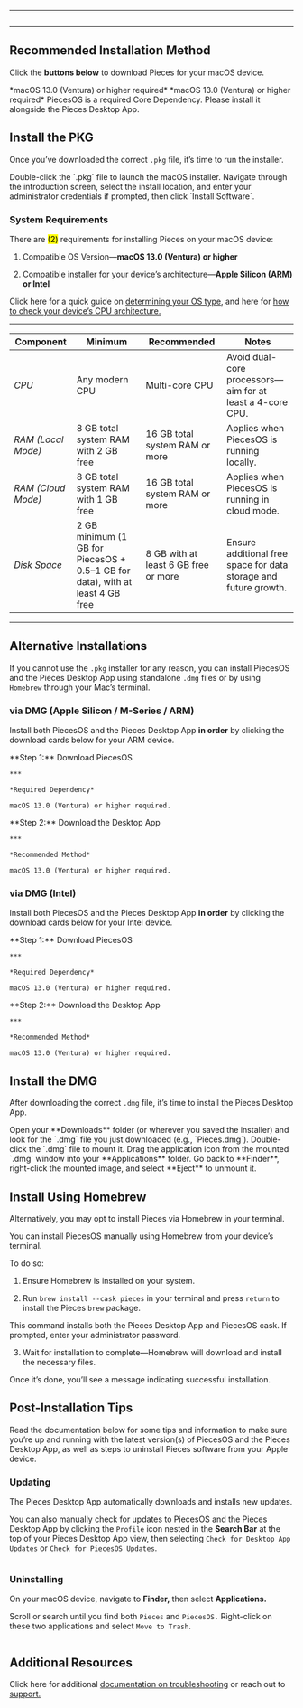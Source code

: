 ***

<Image src="https://cdn.hashnode.com/res/hashnode/image/upload/v1740163265159/1c6da573-32cf-4256-8c67-921cd431a1c2.png" alt="" align="center" fullwidth="true" />

***

## Recommended Installation Method

Click the **buttons below** to download Pieces for your macOS device.

<CardGroup cols={2}>
  <Card title="Download — PiecesOS & Pieces Desktop App (ARM)" image="https://cdn.hashnode.com/res/hashnode/image/upload/v1747074321429/80687359-563d-425d-a6c5-37b7b81a6dc5.png" href="https://builds.pieces.app/stages/production/macos_packaging/pkg-arm64/download?download=true&product=DOCUMENTATION_WEBSITE" external="true">
    *macOS 13.0 (Ventura) or higher required*
  </Card>

  <Card title="Download — PiecesOS & Desktop App (Intel)" image="https://cdn.hashnode.com/res/hashnode/image/upload/v1747074283357/7fb8bef5-ce0d-4412-876e-88a8d4afabd8.png" href="https://builds.pieces.app/stages/production/macos_packaging/pkg/download?download=true&product=DOCUMENTATION_WEBSITE" external="true">
    *macOS 13.0 (Ventura) or higher required*
  </Card>
</CardGroup>

<Callout type="alert">
  PiecesOS is a required Core Dependency. Please install it alongside the Pieces Desktop App.
</Callout>

## Install the PKG

Once you’ve downloaded the correct `.pkg` file, it’s time to run the installer.

<Steps>
  <Step title="Open the Installer">
    Double-click the `.pkg` file to launch the macOS installer.
  </Step>

  <Step title="Follow the On-Screen Prompts">
    Navigate through the introduction screen, select the install location, and enter your administrator credentials if prompted, then click `Install Software`.
  </Step>
</Steps>

### System Requirements

There are <mark>(2)</mark> requirements for installing Pieces on your macOS device:

1. Compatible OS Version—**macOS 13.0 (Ventura) or higher**

2. Compatible installer for your device’s architecture—**Apple Silicon (ARM) or Intel**

Click here for a quick guide on [determining your OS type](https://docs.pieces.app/products/meet-pieces/troubleshooting/macos#checking-os-version), and here for [how to check your device’s CPU architecture.](https://docs.pieces.app/products/meet-pieces/troubleshooting/macos#checking-cpu-type)

***

| **Component**      | **Minimum**                                                                   | **Recommended**                      | **Notes**                                                        |
| ------------------ | ----------------------------------------------------------------------------- | ------------------------------------ | ---------------------------------------------------------------- |
| *CPU*              | Any modern CPU                                                                | Multi-core CPU                       | Avoid dual-core processors—aim for at least a 4-core CPU.        |
| *RAM (Local Mode)* | 8 GB total system RAM with 2 GB free                                          | 16 GB total system RAM or more       | Applies when PiecesOS is running locally.                        |
| *RAM (Cloud Mode)* | 8 GB total system RAM with 1 GB free                                          | 16 GB total system RAM or more       | Applies when PiecesOS is running in cloud mode.                  |
| *Disk Space*       | 2 GB minimum (1 GB for PiecesOS + 0.5–1 GB for data), with at least 4 GB free | 8 GB with at least 6 GB free or more | Ensure additional free space for data storage and future growth. |

***

## Alternative Installations

If you cannot use the `.pkg` installer for any reason, you can install PiecesOS and the Pieces Desktop App using standalone `.dmg` files or by using `Homebrew` through your Mac’s terminal.

### via DMG (Apple Silicon / M-Series / ARM)

Install both PiecesOS and the Pieces Desktop App **in order** by clicking the download cards below for your ARM device.

<CardGroup cols={2}>
  <Card title="Download — PiecesOS (DMG / ARM)" image="https://cdn.hashnode.com/res/hashnode/image/upload/v1741277926767/73a4deec-0825-4138-9d1f-247b1c149866.webp" href="https://builds.pieces.app/stages/production/os_server/dmg-arm64/download">
    **Step 1:** Download PiecesOS

    ***

    *Required Dependency*

    macOS 13.0 (Ventura) or higher required.
  </Card>

  <Card title="Download — Pieces Desktop App (DMG / ARM)" image="https://cdn.hashnode.com/res/hashnode/image/upload/v1741277928929/0bcc9837-5849-411e-98ef-6ad9e118c36f.webp" href="https://builds.pieces.app/stages/production/pieces_for_x/dmg-arm64/download">
    **Step 2:** Download the Desktop App

    ***

    *Recommended Method*

    macOS 13.0 (Ventura) or higher required.
  </Card>
</CardGroup>

### via DMG (Intel)

Install both PiecesOS and the Pieces Desktop App **in order** by clicking the download cards below for your Intel device.

<CardGroup cols={2}>
  <Card title="Download — PiecesOS (DMG / Intel)" image="https://cdn.hashnode.com/res/hashnode/image/upload/v1742414057539/e91879e6-3aa5-4473-a944-6426ef7113d3.png" href="https://builds.pieces.app/stages/production/os_server/dmg/download">
    **Step 1:** Download PiecesOS

    ***

    *Required Dependency*

    macOS 13.0 (Ventura) or higher required.
  </Card>

  <Card title="Download — Pieces Desktop App (DMG / Intel)" image="https://cdn.hashnode.com/res/hashnode/image/upload/v1742414060905/c16603bc-e289-45f8-b027-61d035a1e09e.png" href="https://builds.pieces.app/stages/production/pieces_for_x/dmg/download">
    **Step 2:** Download the Desktop App

    ***

    *Recommended Method*

    macOS 13.0 (Ventura) or higher required.
  </Card>
</CardGroup>

## Install the DMG

After downloading the correct `.dmg` file, it’s time to install the Pieces Desktop App.

<Steps>
  <Step title="">
    Open your **Downloads** folder (or wherever you saved the installer) and look for the `.dmg` file you just downloaded (e.g., `Pieces.dmg`).
  </Step>

  <Step title="Mount the DMG">
    Double-click the `.dmg` file to mount it.
  </Step>

  <Step title="Drag & Drop into Applications">
    Drag the application icon from the mounted `.dmg` window into your **Applications** folder.
  </Step>

  <Step title="Eject the DMG">
    Go back to **Finder**, right-click the mounted image, and select **Eject** to unmount it.
  </Step>
</Steps>

## Install Using Homebrew

Alternatively, you may opt to install Pieces via Homebrew in your terminal.

<Card title="Installing via Homebrew" image="https://cdn.hashnode.com/res/hashnode/image/upload/v1741278053952/7feb3fa1-4a4b-47ff-86c2-326cf634f593.png">
  You can install PiecesOS manually using Homebrew from your device’s terminal.

  To do so:

  1. Ensure Homebrew is installed on your system.

  2. Run `brew install --cask pieces` in your terminal and press `return` to install the Pieces `brew` package.

  This command installs both the Pieces Desktop App and PiecesOS cask. If prompted, enter your administrator password.

  3. Wait for installation to complete—Homebrew will download and install the necessary files.

  Once it’s done, you’ll see a message indicating successful installation.
</Card>

## Post-Installation Tips

Read the documentation below for some tips and information to make sure you’re up and running with the latest version(s) of PiecesOS and the Pieces Desktop App, as well as steps to uninstall Pieces software from your Apple device.

### Updating

The Pieces Desktop App automatically downloads and installs new updates.

You can also manually check for updates to PiecesOS and the Pieces Desktop App by clicking the `Profile` icon nested in the **Search Bar** at the top of your Pieces Desktop App view, then selecting `Check for Desktop App Updates` or `Check for PiecesOS Updates`.

<Image src="https://storage.googleapis.com/hashnode_product_documentation_assets/meet_pieces_assets/meet_pieces/get_started/macos/macos_check_pfd_for_updates_profile_dropdown.gif" alt="" align="center" fullwidth="true" />

### Uninstalling

On your macOS device, navigate to **Finder,** then select **Applications.**

Scroll or search until you find both `Pieces` and `PiecesOS.` Right-click on these two applications and select `Move to Trash`.

<Image src="https://storage.googleapis.com/hashnode_product_documentation_assets/meet_pieces_assets/meet_pieces/get_started/macos/macos_how_to_uninstall_pfd.gif" alt="" align="center" fullwidth="true" />

## Additional Resources

Click here for additional [documentation on troubleshooting](https://docs.pieces.app/products/meet-pieces/troubleshooting/macos) or reach out to [support.](https://docs.pieces.app/products/support)

